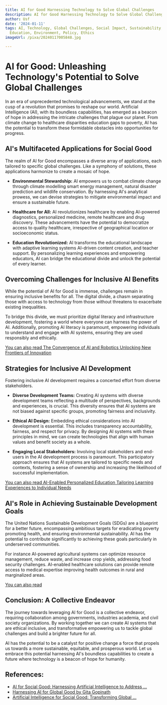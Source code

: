```yaml
---
title: AI for Good Harnessing Technology to Solve Global Challenges
description: AI for Good Harnessing Technology to Solve Global Challenges
author: Usf
date: '2024-01-11'
tags: AI, Technology, Global Challenges, Social Impact, Sustainability, Healthcare,
  Education, Environment, Policy, Ethics
imageUrl: /pixa/20240117005848.jpg

---
```

# AI for Good:  Unleashing  Technology's Potential to Solve Global Challenges

In an era of  unprecedented technological advancements, we stand at  the cusp of a revolution  that promises to reshape our world. Artificial Intelligence (AI), with its boundless capabilities, has emerged  as  a beacon of hope in addressing  the intricate challenges that plague our planet. From climate change to healthcare disparities education gaps to poverty, AI has the potential to transform these formidable obstacles  into opportunities for  progress.

## AI's Multifaceted Applications for  Social Good

The realm of AI for Good encompasses a diverse array of applications, each tailored to specific global challenges. Like a  symphony of solutions,  these applications harmonize to create a mosaic of hope.

-  **Environmental Stewardship:** AI empowers us to  combat climate change through climate  modelling  smart energy management,  natural disaster prediction  and wildlife conservation. By harnessing AI's  analytical prowess, we can devise strategies to mitigate environmental impact and ensure  a sustainable future.

- **Healthcare for All:** AI revolutionizes  healthcare by enabling AI-powered diagnostics, personalized medicine, remote healthcare and  drug discovery. These advancements have the potential to democratize access to quality healthcare, irrespective of geographical location or socioeconomic status.

- **Education Revolutionized:** AI  transforms the educational landscape with adaptive learning  systems AI-driven content creation, and teacher support. By  personalizing learning experiences and empowering educators, AI can bridge the educational divide  and unlock the potential of every  learner.

## Overcoming Challenges for Inclusive AI Benefits

While the potential of AI for Good is immense, challenges remain in ensuring inclusive benefits for all. The digital divide, a chasm separating those with access to technology  from those without threatens to  exacerbate existing  inequalities.

To bridge  this divide, we must prioritize digital literacy and infrastructure development, fostering a world where everyone  can harness the power of AI. Additionally, promoting AI literacy is paramount, empowering individuals  to understand and engage with AI systems, ensuring they are used responsibly and ethically.

[You can also read The Convergence  of AI and Robotics Unlocking New Frontiers of Innovation](The%20Convergence%20of%20AI%20and%20Robotics%20Unlocking%20New%20Frontiers%20of%20Innovation)


## Strategies for Inclusive AI Development

Fostering inclusive AI development requires a concerted effort from diverse stakeholders.

- **Diverse Development Teams:** Creating AI systems with  diverse development teams reflecting a multitude of perspectives, backgrounds and  experiences, is crucial. This diversity ensures that AI systems are not biased against specific groups, promoting fairness and inclusivity.

-  **Ethical AI Design:** Embedding ethical considerations into AI development is essential. This  includes transparency accountability, fairness, and respect for privacy. By designing AI systems with these principles in mind, we can create technologies that align with human values and benefit society  as a whole.

- **Engaging Local Stakeholders:**  Involving local stakeholders  and end-users  in the  AI development process is paramount. This participatory approach ensures that  AI systems are tailored to specific needs and contexts, fostering a sense of ownership and increasing the likelihood of  successful implementation.

[You can also read AI-Enabled Personalized Education Tailoring Learning Experiences to Individual Needs](AI-Enabled%20Personalized%20Education%20Tailoring%20Learning%20Experiences%20to%20Individual%20Needs)


## AI's Role in Achieving Sustainable  Development Goals

The United Nations Sustainable Development Goals (SDGs) are a  blueprint for a better future, encompassing ambitious targets for eradicating poverty promoting  health, and ensuring environmental sustainability. AI has the potential to contribute significantly  to achieving these goals particularly in underserved communities.

For instance AI-powered agricultural systems can optimize resource management, reduce  waste, and increase crop yields, addressing food security challenges. AI-enabled healthcare solutions can provide remote access to medical expertise improving health outcomes in  rural and marginalized  areas.

[You can also read ]()


## Conclusion: A Collective Endeavor

The journey towards leveraging AI  for Good is a collective endeavor, requiring collaboration among governments, industries academia, and  civil  society organizations. By working together  we can create AI systems that are ethical inclusive, and transformative empowering us to tackle global challenges and build a brighter  future for all.

AI has the potential to be a catalyst  for positive change a force that propels us towards a more sustainable, equitable, and prosperous world. Let us embrace this potential harnessing AI's boundless capabilities  to create a  future where technology  is a  beacon  of hope  for humanity.

## References:
- [AI for Social Good: Harnessing Artificial Intelligence to Address ...](https://www.linkedin.com/pulse/ai-social-good-harnessing-artificial-intelligence-address-paul-veitch)
- [Harnessing AI for Global Good by Gita Gopinath](https://www.imf.org/en/Publications/fandd/issues/2023/12/ST-harnessing-AI-for-global-good-Gita-Gopinath)
- [Artificial Intelligence for Social Good: Transforming Global ...](https://www.cobizmag.com/artificial-intelligence-for-social-good-transforming-global-challenges/)
